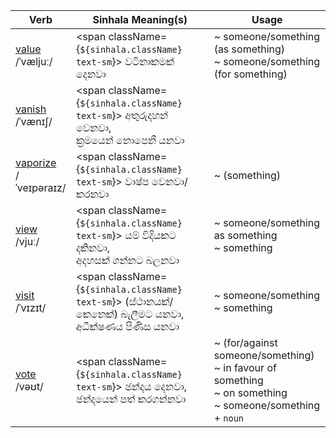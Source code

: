 
| Verb                                                                                                                | Sinhala Meaning(s)                                     | Usage                                                                                                              |
| ------------------------------------------------------------------------------------------------------------------- | ------------------------------------------------------ | ------------------------------------------------------------------------------------------------------------------ |
| <a href="/essential-verbs/v/examples#value">value</a>        <br/><span className="font-light">/ˈvæljuː/    </span> |<span className={`${sinhala.className} text-sm`}> වටිනාකමක් දෙනවා                                       </span> | ~ someone/something (as something)<br/>~ someone/something (for something)                                         |
| <a href="/essential-verbs/v/examples#vanish">vanish</a>      <br/><span className="font-light">/ˈvænɪʃ/     </span> |<span className={`${sinhala.className} text-sm`}> අතුරුදහන් වෙනවා,<br/>ක්‍රමයෙන් නොපෙනී යනවා            </span> |                                                                                                                    |
| <a href="/essential-verbs/v/examples#vaporize">vaporize</a>  <br/><span className="font-light">/ˈveɪpəraɪz/ </span> |<span className={`${sinhala.className} text-sm`}> වාෂ්ප වෙනවා/කරනවා                                     </span> | ~ (something)                                                                                                      |
| <a href="/essential-verbs/v/examples#view">view</a>          <br/><span className="font-light">/vjuː/       </span> |<span className={`${sinhala.className} text-sm`}> යම් විදියකට දකිනවා,<br/>අදහසක් ගන්නට බලනවා            </span> | ~ someone/something as something<br/>~ something                                                                   |
| <a href="/essential-verbs/v/examples#visit">visit</a>        <br/><span className="font-light">/ˈvɪzɪt/     </span> |<span className={`${sinhala.className} text-sm`}> (ස්ථානයක්/කෙනෙක්) බැලීමට යනවා,<br/>අධීක්ෂණය පිණිස යනවා</span> | ~ someone/something<br/>~ something                                                                                |
| <a href="/essential-verbs/v/examples#vote">vote</a>          <br/><span className="font-light">/vəʊt/       </span> |<span className={`${sinhala.className} text-sm`}> ඡන්දය දෙනවා,<br/>ඡන්දයෙන් පත් කරගන්නවා                </span> | ~ (for/against someone/something)<br/>~ in favour of something<br/>~ on something<br/>~ someone/something + `noun` |